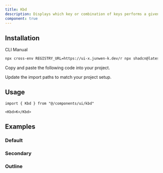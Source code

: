 ```yaml
---
title: Kbd
description: Displays which key or combination of keys performs a given action.
component: true
---
```


<ComponentPreview name="kbd-demo" />

## Installation

<Tabs defaultValue="cli">

<TabsList>
  <TabsTrigger value="cli">CLI</TabsTrigger>
  <TabsTrigger value="manual">Manual</TabsTrigger>
</TabsList>
<TabsContent value="cli">

```bash
npx cross-env REGISTRY_URL=https://ui-x.junwen-k.dev/r npx shadcn@latest add kbd
```

</TabsContent>

<TabsContent value="manual">

<Steps>

<Step>Copy and paste the following code into your project.</Step>

<ComponentSource name="kbd" />

<Step>Update the import paths to match your project setup.</Step>

</Steps>

</TabsContent>

</Tabs>

## Usage

```tsx
import { Kbd } from "@/components/ui/kbd"
```

```tsx
<Kbd>K</Kbd>
```

## Examples

### Default

<ComponentPreview name="kbd-demo" />

### Secondary

<ComponentPreview name="kbd-secondary" />

### Outline

<ComponentPreview name="kbd-outline" />
